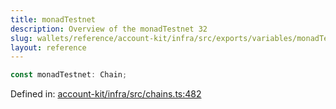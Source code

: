 ```yaml
---
title: monadTestnet
description: Overview of the monadTestnet 32
slug: wallets/reference/account-kit/infra/src/exports/variables/monadTestnet
layout: reference
---
```


```ts
const monadTestnet: Chain;
```

Defined in: [account-kit/infra/src/chains.ts:482](https://github.com/alchemyplatform/aa-sdk/blob/923a52171f7246172caf350853843e6680197da9/account-kit/infra/src/chains.ts#L482)

